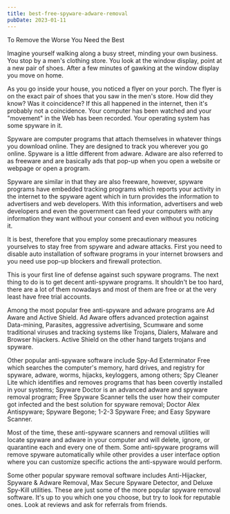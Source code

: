 ```yaml
---
title: best-free-spyware-adware-removal
pubDate: 2023-01-11
---
```


To Remove the Worse You Need the Best 

Imagine yourself walking along a busy street, minding your own business. You stop by a men's clothing store. You look at the window display, point at a new pair of shoes. After a few minutes of gawking at the window display you move on home. 

As you go inside your house, you noticed a flyer on your porch. The flyer is on the exact pair of shoes that you saw in the men's store. How did they know? Was it coincidence? If this all happened in the internet, then it's probably not a coincidence. Your computer has been watched and your "movement" in the Web has been recorded. Your operating system has some spyware in it. 

Spyware are computer programs that attach themselves in whatever things you download online. They are designed to track you wherever you go online. Spyware is a little different from adware. Adware are also referred to as freeware and are basically ads that pop-up when you open a website or webpage or open a program. 

Spyware are similar in that they are also freeware, however, spyware programs have embedded tracking programs which reports your activity in the internet to the spyware agent which in turn provides the information to advertisers and web developers. With this information, advertisers and web developers and even the government can feed your computers with any information they want without your consent and even without you noticing it. 

It is best, therefore that you employ some precautionary measures yourselves to stay free from spyware and adware attacks. First you need to disable auto installation of software programs in your internet browsers and you need use pop-up blockers and firewall protection. 

This is your first line of defense against such spyware programs. The next thing to do is to get decent anti-spyware programs. It shouldn't be too hard, there are a lot of them nowadays and most of them are free or at the very least have free trial accounts.

Among the most popular free anti-spyware and adware programs are Ad Aware and Active Shield. Ad Aware offers advanced protection against Data-mining, Parasites, aggressive advertising, Scumware and some traditional viruses and tracking systems like Trojans, Dialers, Malware and Browser hijackers. Active Shield on the other hand targets trojans and spyware. 

Other popular anti-spyware software include Spy-Ad Exterminator Free which searches the computer's memory, hard drives, and registry for spyware, adware, worms, hijacks, keyloggers, among others; Spy Cleaner Lite which identifies and removes programs that has been covertly installed in your systems; Spyware Doctor is an advanced adware and spyware removal program; Free Spyware Scanner tells the user how their computer got infected and the best solution for spyware removal; Doctor Alex Antispyware; Spyware Begone; 1-2-3 Spyware Free; and Easy Spyware Scanner.

Most of the time, these anti-spyware scanners and removal utilities will locate spyware and adware in your computer and will delete, ignore, or quarantine each and every one of them. Some anti-spyware programs will remove spyware automatically while other provides a user interface option where you can customize specific actions the anti-spyware would perform. 

Some other popular spyware removal software includes Anti-Hijacker, Spyware & Adware Removal, Max Secure Spyware Detector, and Deluxe Spy-Kill utilities. These are just some of the more popular spyware removal software. It's up to you which one you choose, but try to look for reputable ones. Look at reviews and ask for referrals from friends.